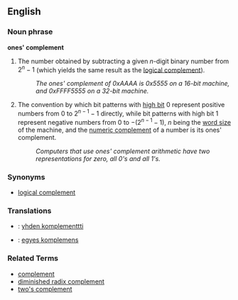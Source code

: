 ==English==

===Noun phrase===
'''ones' complement'''

# {{computing}} The number obtained by subtracting a given ''n''-digit binary number from <math>2^n - 1</math> (which yields the same result as the [[logical complement]]).
#: ''The ones' complement of 0xAAAA is 0x5555 on a 16-bit machine, and 0xFFFF5555 on a 32-bit machine.''
# {{computing}} The convention by which bit patterns with [[high bit]] 0 represent positive numbers from 0 to <math>2^{n-1} - 1</math> directly, while bit patterns with high bit 1 represent negative numbers from 0 to <math>-(2^{n-1} - 1)</math>, ''n'' being the [[word size]] of the machine, and the [[numeric complement]] of a number is its ones' complement.
#: ''Computers that use ones' complement arithmetic have two representations for zero, all 0's and all 1's.''

===Synonyms===
* [[logical complement]]

===Translations===
*{{fi}} : [[yhden komplementtti]]
*{{hu}} : [[egyes komplemens]]

===Related Terms===
* [[complement]]
* [[diminished radix complement]]
* [[two's complement]]
